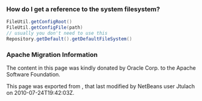 <!--

    Licensed to the Apache Software Foundation (ASF) under one
    or more contributor license agreements.  See the NOTICE file
    distributed with this work for additional information
    regarding copyright ownership.  The ASF licenses this file
    to you under the Apache License, Version 2.0 (the
    "License"); you may not use this file except in compliance
    with the License.  You may obtain a copy of the License at

      http://www.apache.org/licenses/LICENSE-2.0

    Unless required by applicable law or agreed to in writing,
    software distributed under the License is distributed on an
    "AS IS" BASIS, WITHOUT WARRANTIES OR CONDITIONS OF ANY
    KIND, either express or implied.  See the License for the
    specific language governing permissions and limitations
    under the License.

-->

===How do I get a reference to the system filesystem?===

<source lang="java">
FileUtil.getConfigRoot()
FileUtil.getConfigFile(path)
// usually you don't need to use this
Repository.getDefault().getDefaultFileSystem()
</source>

===Apache Migration Information===

The content in this page was kindly donated by Oracle Corp. to the
Apache Software Foundation.

This page was exported from , 
that last modified by NetBeans user Jtulach 
on 2010-07-24T19:42:03Z.

